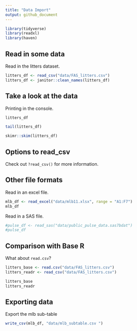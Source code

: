 ```yaml
---
title: "Data Import"
output: github_document
---
```


```r
library(tidyverse)
library(readxl)
library(haven)
```

## Read in some data

Read in the litters dataset.

```r
litters_df <- read_csv("data/FAS_litters.csv")
litters_df <- janitor::clean_names(litters_df)
```


## Take a look at the data

Printing in the console.

```r
litters_df
```

```r
tail(litters_df)
```

```r
skimr::skim(litters_df)
```


## Options to read_csv

Check out `?read_csv()` for more information.

## Other file formats

Read in an excel file.

```r
mlb_df <- read_excel("data/mlb11.xlsx", range = "A1:F7")
mlb_df
```

Read in a SAS file.

```r
#pulse_df <- read_sas("data/public_pulse_data.sas7bdat")
#pulse_df
```

## Comparison with Base R

What about `read.csv`?

```r
litters_base <- read.csv("data/FAS_litters.csv")
litters_readr <- read_csv("data/FAS_litters.csv")

litters_base
litters_readr
```

## Exporting data

Export the mlb sub-table

```r
write_csv(mlb_df, "data/mlb_subtable.csv ")
```

